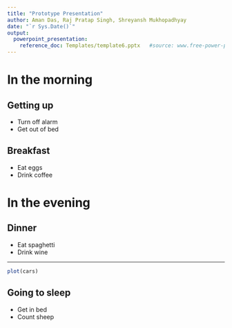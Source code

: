 ```yaml
---
title: "Prototype Presentation"
author: Aman Das, Raj Pratap Singh, Shreyansh Mukhopadhyay
date: "`r Sys.Date()`"
output:
  powerpoint_presentation:
    reference_doc: Templates/template6.pptx   #source: www.free-power-point-templates.com
---
```


# In the morning

## Getting up

- Turn off alarm
- Get out of bed

## Breakfast

- Eat eggs
- Drink coffee

# In the evening

## Dinner

- Eat spaghetti
- Drink wine

---

```r
plot(cars)
```

## Going to sleep

- Get in bed
- Count sheep